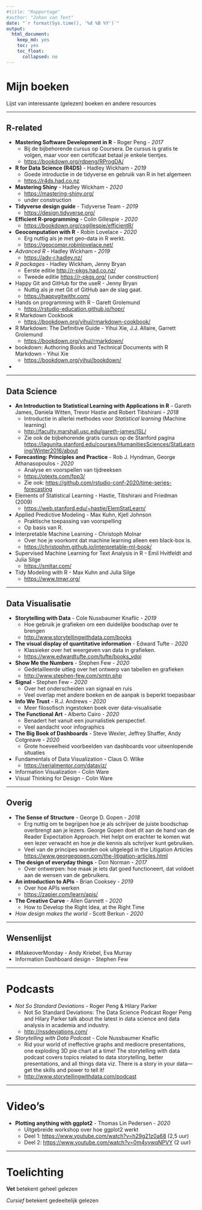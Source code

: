 ```yaml
---
#title: "Rapportage"
#author: "Johan van Tent"
date: "`r format(Sys.time(), '%d %B %Y')`"
output:
  html_document: 
    keep_md: yes
    toc: yes
    toc_float:
      collapsed: no
---
```


# Mijn boeken

Lijst van interessante (gelezen) boeken en andere resources

---

## R-related

- **Mastering Software Development in R** - Roger Peng - *2017*
    - Bij de bijbehorende cursus op Coursera. De cursus is gratis te volgen, maar voor een certificaat betaal je enkele tientjes. 
    - <https://bookdown.org/rdpeng/RProgDA/>
- **R for Data Science (R4DS)** - Hadley Wickham - *2019*
    - Goede introductie in de tidyverse en gebruik van R in het algemeen
    - <https://r4ds.had.co.nz>
- **Mastering Shiny** - Hadley Wickham - *2020*
    - <https://mastering-shiny.org/>
    - under construction
- **Tidyverse design guide** - Tidyverse Team - *2019*
    - <https://design.tidyverse.org/>
- **Efficient R-programming** - Colin Gillespie - *2020*
    - <https://bookdown.org/csgillespie/efficientR/>
- **Geocomputation with R** - Robin Lovelace  - *2020*
    - Erg nuttig als je met geo-data in R werkt.
    - <https://geocompr.robinlovelace.net/>
- *Advanced R* - Hadley Wickham - *2019*
    - <https://adv-r.hadley.nz/>
- *R packages* - Hadley Wickham, Jenny Bryan 
    - Eerste editie <http://r-pkgs.had.co.nz/> 
    - Tweede editie <https://r-pkgs.org/> (under construction)
- Happy Git and GitHub for the useR - Jenny Bryan
    - Nuttig als je met Git of GitHub aan de slag gaat.
    - <https://happygitwithr.com/>
- Hands on programming with R - Garett Grolemund
    - <https://rstudio-education.github.io/hopr/>
- R Markdown Cookbook
    - <https://bookdown.org/yihui/rmarkdown-cookbook/>
- R Markdown: The Definitive Guide - Yihui Xie, J.J. Allaire, Garrett Grolemund 
    - <https://bookdown.org/yihui/rmarkdown/>
- bookdown: Authoring Books and Technical Documents with R Markdown - Yihui Xie
    - <https://bookdown.org/yihui/bookdown/>
- 

---

## Data Science

-  **An Introduction to Statistical Learning with Applications in R** -  Gareth James, Daniela Witten, Trevor Hastie and Robert Tibshirani - *2018*
    - Introductie in allerlei methodes voor *Statistical learning* (Machine learning)
    - <http://faculty.marshall.usc.edu/gareth-james/ISL/>
    - Zie ook de bijbehorende gratis cursus op de Stanford pagina
    <https://lagunita.stanford.edu/courses/HumanitiesSciences/StatLearning/Winter2016/about>
- **Forecasting: Principles and Practice** - Rob J. Hyndman, George Athanasopoulos - *2020*
    - Analyse en voorspellen van tijdreeksen
    - <https://otexts.com/fpp3/>
    - Zie ook: <https://github.com/rstudio-conf-2020/time-series-forecasting>
- Elements of Statistical Learning - Hastie, Tibshirani and Friedman (2009)
    - <https://web.stanford.edu/~hastie/ElemStatLearn/>
- Applied Predictive Modeling - Max Kuhn, Kjell Johnson
    - Praktische toepassing van voorspelling
    - Op basis van R.
- Interpretable Machine Learning - Christoph Molnar
    - Over hoe je voorkomt dat machine learning alleen een black-box is.
    - <https://christophm.github.io/interpretable-ml-book/>
- Supervised Machine Learning for Text Analysis in R - Emil Hvitfeldt and Julia Silge
    - <https://smltar.com/>
- Tidy Modeling with R - Max Kuhn and Julia Silge
    - <https://www.tmwr.org/>
    

---

## Data Visualisatie

- **Storytelling with Data** - Cole Nussbaumer Knaflic - *2019*
    - Hoe gebruik je grafieken om een duidelijke boodschap over te brengen
    - <http://www.storytellingwithdata.com/books>
- **The visual display of quantitative information** - Edward Tufte - *2020*
    - Klassieker over het weergeven van data in grafieken.
    - <https://www.edwardtufte.com/tufte/books_vdqi>
- **Show Me the Numbers** - Stephen Few - *2020*
    - Gedetailleerde uitleg over het ontwerp van tabellen en grafieken
    - <http://www.stephen-few.com/smtn.php>
- **Signal** - Stephen Few - *2020*
    - Over het onderscheiden van signaal en ruis
    - Veel overlap met andere boeken en de aanpak is beperkt toepasbaar
- **Info We Trust** - R.J. Andrews - *2020*
    - Meer filosofisch ingestoken boek over data-visualisatie
- **The Functional Art** - Alberto Cairo - *2020*
    - Benadert het vanuit een journalistiek perspectief.
    - Veel aandacht voor infographics
- **The Big Book of Dashboards** - Steve Wexler, Jeffrey Shaffer, Andy Cotgreave - *2020*
    - Grote hoeveelheid voorbeelden van dashboards voor uiteenlopende situaties
- Fundamentals of Data Visualization - Claus O. Wilke
    - <https://serialmentor.com/dataviz/>
- Information Visualization - Colin Ware
- Visual Thinking for Design - Colin Ware


---

## Overig

- **The Sense of Structure** - George D. Gopen - *2018*
    - Erg nuttig om te begrijpen hoe je als schrijver de juiste boodschap overbrengt aan je lezers. George Gopen doet dit aan de hand van de Reader Expectation Approach. Het helpt om erachter te komen wat een lezer verwacht en hoe je die kennis als schrijver kunt gebruiken.
    - Veel van de principes worden ook uitgelegd in the Litigation Articles <https://www.georgegopen.com/the-litigation-articles.html>
- **The design of everyday things** - Don Norman - *2017*
    - Over ontwerpen: hoe maak je iets dat goed functioneert, dat voldoet aan de wensen van de gebruikers.
- **An introduction to APIs** - Brian Cooksey - *2019*
    - Over hoe APIs werken
    - <https://zapier.com/learn/apis/>
- **The Creative Curve** - Allen Gannett - *2020*
    - How to Develop the Right Idea, at the Right Time
- *How design makes the world* - Scott Berkun - *2020*


---

## Wensenlijst

- #MakeoverMonday - Andy Kriebel, Eva Murray
- Information Dashboard design - Stephen Few


---

# Podcasts

- *Not So Standard Deviations* - Roger Peng & Hilary Parker
    - Not So Standard Deviations: The Data Science Podcast Roger Peng and Hilary Parker talk about the latest in data science and data analysis in academia and industry.
    - <http://nssdeviations.com/>
- *Storytelling with Data Podcast* - Cole Nussbaumer Knaflic
    - Rid your world of ineffective graphs and mediocre presentations, one exploding 3D pie chart at a time! The storytelling with data podcast covers topics related to data storytelling, better presentations, and all things data viz. There is a story in your data—get the skills and power to tell it!
    - <http://www.storytellingwithdata.com/podcast>
    
---

# Video's

- **Plotting anything with ggplot2** - Thomas Lin Pedersen - *2020*
    - Uitgebreide workshop over hoe ggplot2 werkt
    - Deel 1: <https://www.youtube.com/watch?v=h29g21z0a68> (2,5 uur)
    - Deel 2: <https://www.youtube.com/watch?v=0m4yywqNPVY> (2 uur)

---

# Toelichting

**Vet** betekent geheel gelezen

*Cursief* betekent gedeeltelijk gelezen